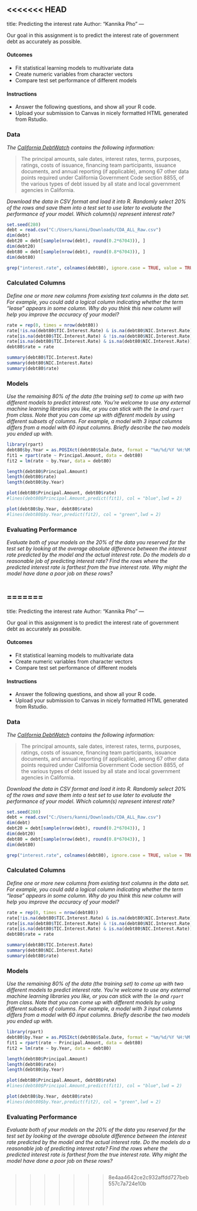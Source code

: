 <<<<<<< HEAD
---
title: Predicting the interest rate
Author: "Kannika Pho"
---

Our goal in this assignment is to predict the interest rate of government debt as accurately as possible.


#### Outcomes

- Fit statistical learning models to multivariate data
- Create numeric variables from character vectors
- Compare test set performance of different models


#### Instructions

- Answer the following questions, and show all your R code.
- Upload your submission to Canvas in nicely formatted HTML generated from Rstudio.


### Data

_The [California DebtWatch](https://data.debtwatch.treasurer.ca.gov/Raw-Data/CDA-ALL-Raw/x7jp-pweb) contains the following information:_

> The principal amounts, sale dates, interest rates, terms, purposes, ratings, costs of issuance, financing team participants, issuance documents, and annual reporting (if applicable), among 67 other data points required under California Government Code section 8855, of the various types of debt issued by all state and local government agencies in California.

_Download the data in CSV format and load it into R.
Randomly select 20% of the rows and save them into a test set to use later to evaluate the performance of your model.
Which column(s) represent interest rate?_


```r
set.seed(280)
debt = read.csv("C:/Users/kanni/Downloads/CDA_ALL_Raw.csv")
dim(debt)
debt20 = debt[sample(nrow(debt), round(0.2*67043)), ]
dim(debt20)
debt80 = debt[sample(nrow(debt), round(0.8*67043)), ]
dim(debt80)

grep("interest.rate", colnames(debt80), ignore.case = TRUE, value = TRUE)
```


### Calculated Columns

_Define one or more new columns from existing text columns in the data set.
For example, you could add a logical column indicating whether the term "lease" appears in some column.
Why do you think this new column will help you improve the accuracy of your model?_

```r
rate = rep(0, times = nrow(debt80))
rate[!is.na(debt80$TIC.Interest.Rate) & is.na(debt80$NIC.Interest.Rate)] = debt80$TIC.Interest.Rate
rate[is.na(debt80$TIC.Interest.Rate) & !is.na(debt80$NIC.Interest.Rate)] = debt80$NIC.Interest.Rate
rate[is.na(debt80$TIC.Interest.Rate) & is.na(debt80$NIC.Interest.Rate)] = NA
debt80$rate = rate

summary(debt80$TIC.Interest.Rate)
summary(debt80$NIC.Interest.Rate)
summary(debt80$rate)
```


### Models

_Use the remaining 80% of the data (the training set) to come up with two different models to predict interest rate.
You're welcome to use any external machine learning libraries you like, or you can stick with the `lm` and `rpart` from class.
Note that you can come up with different models by using different subsets of columns.
For example, a model with 3 input columns differs from a model with 60 input columns.
Briefly describe the two models you ended up with._

```r
library(rpart)
debt80$by.Year = as.POSIXct(debt80$Sale.Date, format = "%m/%d/%Y %H:%M:%OS %p")
fit1 = rpart(rate ~ Principal.Amount, data = debt80)
fit2 = lm(rate ~ by.Year, data = debt80)

length(debt80$Principal.Amount)
length(debt80$rate)
length(debt80$by.Year)

plot(debt80$Principal.Amount, debt80$rate)
#lines(debt80$Principal.Amount,predict(fit1), col = "blue",lwd = 2)

plot(debt80$by.Year, debt80$rate)
#lines(debt80$by.Year,predict(fit2), col = "green",lwd = 2)
```


### Evaluating Performance

_Evaluate both of your models on the 20% of the data you reserved for the test set by looking at the average absolute difference between the interest rate predicted by the model and the actual interest rate.
Do the models do a reasonable job of predicting interest rate?
Find the rows where the predicted interest rate is farthest from the true interest rate.
Why might the model have done a poor job on these rows?_

```r

```

=======
---
title: Predicting the interest rate
Author: "Kannika Pho"
---

Our goal in this assignment is to predict the interest rate of government debt as accurately as possible.


#### Outcomes

- Fit statistical learning models to multivariate data
- Create numeric variables from character vectors
- Compare test set performance of different models


#### Instructions

- Answer the following questions, and show all your R code.
- Upload your submission to Canvas in nicely formatted HTML generated from Rstudio.


### Data

_The [California DebtWatch](https://data.debtwatch.treasurer.ca.gov/Raw-Data/CDA-ALL-Raw/x7jp-pweb) contains the following information:_

> The principal amounts, sale dates, interest rates, terms, purposes, ratings, costs of issuance, financing team participants, issuance documents, and annual reporting (if applicable), among 67 other data points required under California Government Code section 8855, of the various types of debt issued by all state and local government agencies in California.

_Download the data in CSV format and load it into R.
Randomly select 20% of the rows and save them into a test set to use later to evaluate the performance of your model.
Which column(s) represent interest rate?_


```{r}
set.seed(280)
debt = read.csv("C:/Users/kanni/Downloads/CDA_ALL_Raw.csv")
dim(debt)
debt20 = debt[sample(nrow(debt), round(0.2*67043)), ]
dim(debt20)
debt80 = debt[sample(nrow(debt), round(0.8*67043)), ]
dim(debt80)

grep("interest.rate", colnames(debt80), ignore.case = TRUE, value = TRUE)
```


### Calculated Columns

_Define one or more new columns from existing text columns in the data set.
For example, you could add a logical column indicating whether the term "lease" appears in some column.
Why do you think this new column will help you improve the accuracy of your model?_

```{r}
rate = rep(0, times = nrow(debt80))
rate[!is.na(debt80$TIC.Interest.Rate) & is.na(debt80$NIC.Interest.Rate)] = debt80$TIC.Interest.Rate
rate[is.na(debt80$TIC.Interest.Rate) & !is.na(debt80$NIC.Interest.Rate)] = debt80$NIC.Interest.Rate
rate[is.na(debt80$TIC.Interest.Rate) & is.na(debt80$NIC.Interest.Rate)] = NA
debt80$rate = rate

summary(debt80$TIC.Interest.Rate)
summary(debt80$NIC.Interest.Rate)
summary(debt80$rate)
```


### Models

_Use the remaining 80% of the data (the training set) to come up with two different models to predict interest rate.
You're welcome to use any external machine learning libraries you like, or you can stick with the `lm` and `rpart` from class.
Note that you can come up with different models by using different subsets of columns.
For example, a model with 3 input columns differs from a model with 60 input columns.
Briefly describe the two models you ended up with._

```{r}
library(rpart)
debt80$by.Year = as.POSIXct(debt80$Sale.Date, format = "%m/%d/%Y %H:%M:%OS %p")
fit1 = rpart(rate ~ Principal.Amount, data = debt80)
fit2 = lm(rate ~ by.Year, data = debt80)

length(debt80$Principal.Amount)
length(debt80$rate)
length(debt80$by.Year)

plot(debt80$Principal.Amount, debt80$rate)
#lines(debt80$Principal.Amount,predict(fit1), col = "blue",lwd = 2)

plot(debt80$by.Year, debt80$rate)
#lines(debt80$by.Year,predict(fit2), col = "green",lwd = 2)
```


### Evaluating Performance

_Evaluate both of your models on the 20% of the data you reserved for the test set by looking at the average absolute difference between the interest rate predicted by the model and the actual interest rate.
Do the models do a reasonable job of predicting interest rate?
Find the rows where the predicted interest rate is farthest from the true interest rate.
Why might the model have done a poor job on these rows?_

```{r}

```

>>>>>>> 8e4aa4642ce2c932affdd727beb557c7a724e10b
<br><br><br><br>
